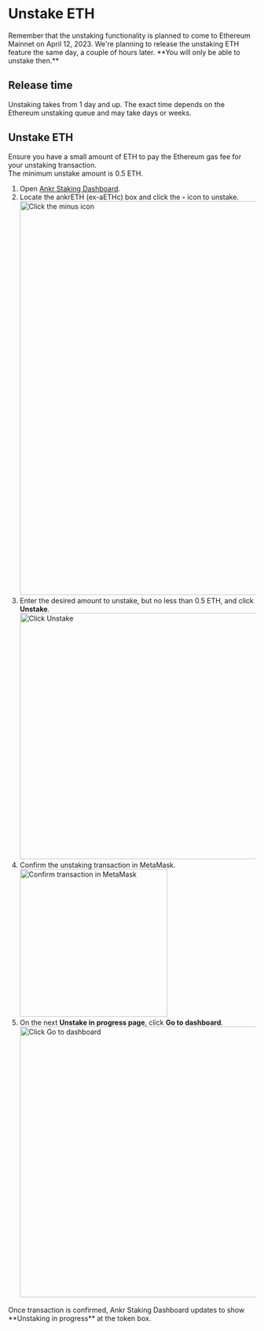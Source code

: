 
# Unstake ETH
<Callout type="warning">
    Remember that the unstaking functionality is planned to come to Ethereum Mainnet on April 12, 2023. We're planning to release the unstaking ETH feature the same day, a couple of hours later. **You will only be able to unstake then.**
</Callout>

## Release time
Unstaking takes from 1 day and up. The exact time depends on the Ethereum unstaking queue and may take days or weeks.

## Unstake ETH
<Callout type="info">
    Ensure you have a small amount of ETH to pay the Ethereum gas fee for your unstaking transaction.<br/>
   The minimum unstake amount is 0.5 ETH.
</Callout>

1. Open [Ankr Staking Dashboard](https://www.ankr.com/staking/dashboard/).
2. Locate the ankrETH (ex-aETHc) box and click the **-** icon to unstake.
   <img src="/docs/staking/liquid-staking/eth/click-minus-icon.jpg" alt="Click the minus icon" class="responsive-pic" width="800" />
3. Enter the desired amount to unstake, but no less than 0.5 ETH, and click **Unstake**.
   <img src="/docs/staking/liquid-staking/eth/enter-amount-click-unstake.jpg" alt="Click Unstake" class="responsive-pic" width="500" />
6. Confirm the unstaking transaction in MetaMask.
   <img src="/docs/staking/liquid-staking/eth/confirm-unstaking-transaction.jpg" alt="Confirm transaction in MetaMask" class="responsive-pic" width="300" />
7. On the next **Unstake in progress page**, click **Go to dashboard**.
   <img src="/docs/staking/liquid-staking/eth/unstake-in-progress-go-to-dashboard.jpg" alt="Click Go to dashboard" class="responsive-pic" width="550" />

<Callout type="success">
    Once transaction is confirmed, Ankr Staking Dashboard updates to show **Unstaking in progress** at the token box.
</Callout>
